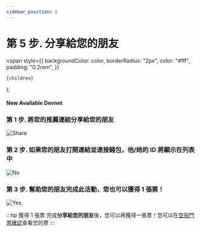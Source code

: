 ```yaml
---
sidebar_position: 6
---
```


# 第 5 步. 分享給您的朋友

  <span
    style={{
      backgroundColor: color,
      borderRadius: "2px",
      color: "#fff",
      padding: "0.2rem",
    }}
  >
    {children}
  </span>
);

#### New Available <Highlight color="#25c2a0">Devnet</Highlight>

### 第 1 步. 將您的推薦連結分享給您的朋友

![Share](/img/event/promoter/share.png)

### 第 2 步. 如果您的朋友打開連結並連接錢包，他/她的 ID 將顯示在列表中

![No](/img/event/promoter/no.png)

### 第 3 步. 幫助您的朋友完成此活動，您也可以獲得 1 張票！

![Yes](/img/event/promoter/yes.png)

:::tip 獲得 1 張票
完成**分享給您的朋友**後，您可以再獲得一張票！您可以在[空投門票確認](/docs/community-event/archived-event/airdrop-event/check-ticket)查看您的票
:::
